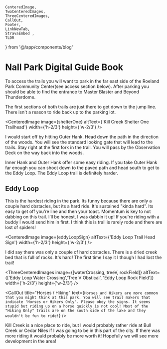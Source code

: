 
    CenteredImage, 
    TwoCenteredImages, 
    ThreeCenteredImages, 
    CallOut,
    Footer, 
    LinkNewTab, 
    StravaEmbed ,
    TLDR
} from '@/app/components/blog'



# Nall Park Digital Guide Book
<TLDR
text="Nall Park consists of some dirt jumps in the bottom of a ravine. If you aren't looking for jumps, I would ride somewhere else!"
/>

To access the trails you will want to park in the far east side of the Roeland Park Community Center(see access section below). After parking you should be able to find the entrance to Master Blaster and Beyond Thunderdome.

The first sections of both trails are just there to get down to the jump line. There isn't a reason to ride back up to the parking lot.

<CenteredImage image={shelterOne} altText={'Kill Creek Shelter One Trailhead'} width={'h-2/3'} height={'w-2/3'} />

I would start off by hitting Outer Hank. Head down the path in the direction of the woods. You will see the standard looking gate that will lead to the trails. Stay right at the first fork in the trail. You will pass by the Observation Deck on the way back into the woods.

Inner Hank and Outer Hank offer some easy riding. If you take Outer Hank far enough you can shoot down to the paved path and head south to get to the Eddy Loop. The Eddy Loop trail is definitely harder.

## Eddy Loop
This is the hardest riding in the park. Its funny because there are only a couple hard obstacles, but its a hard ride. It's sustained "kinda hard". Its easy to get off you're line and then your toast. Momentum is key to not dabbing on this trail. I'll be honest, I was dabbin it up! If you're riding with a buddy I would send him in first. I think this is trail is rarely rode and there are lost of spiders!

<CenteredImage image={eddyLoopSign} altText={'Eddy Loop Trail Head Sign'} width={'h-2/3'} height={'w-2/3'} />

I did say there was only a couple of hard obstacles. There is a dried creek bed that is full of rocks. It's hard! The first time I say it I though I had lost the trail!

<ThreeCenteredImages image={[waterCrossing, treeV, rockField]} altText={['Eddy Loop Water Crossing','Tree V Obstical', 'Eddy Loop Rock Field']} width={'h-2/3'} height={'w-2/3'} />

<CallOut
title="Horses / Hiking"
text={`Horses and Hikers are more common that you might think at this park. You will see trail makers that indicate 'Horses or Hikers Only". Please obey the signs. It seems stupid but riding up on a horse quickly is not cool! Most of the "Hiking Only" trails are on the south side of the lake and they wouldn't be fun to ride!`}
/>

Kill Creek is a nice place to ride, but I would probably rather ride at Bull Creek or Cedar Niles if I was going to be in this part of the city. If there was more riding it would probably be more worth it! Hopefully we will see more development in the area!
